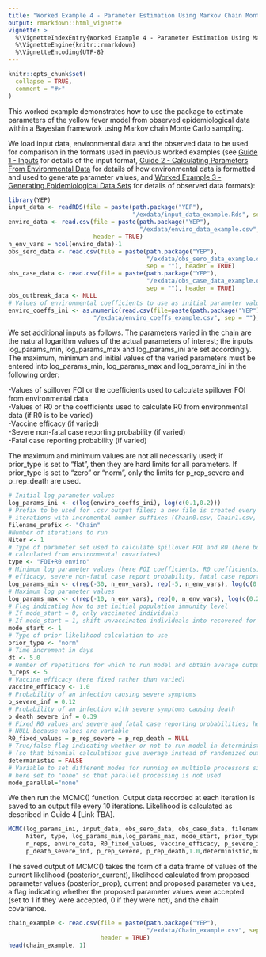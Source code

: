 ```yaml
---
title: "Worked Example 4 - Parameter Estimation Using Markov Chain Monte Carlo Functions"
output: rmarkdown::html_vignette
vignette: >
  %\VignetteIndexEntry{Worked Example 4 - Parameter Estimation Using Markov Chain Monte Carlo Functions}
  %\VignetteEngine{knitr::rmarkdown}
  %\VignetteEncoding{UTF-8}
---
```


```r
knitr::opts_chunk$set(
  collapse = TRUE,
  comment = "#>"
)
```

This worked example demonstrates how to use the package to estimate parameters of the yellow fever model from observed epidemiological data within a Bayesian framework using Markov chain Monte Carlo sampling.

We load input data, environmental data and the observed data to be used for comparison in the formats used in previous worked examples (see [Guide 1 - Inputs](https://mrc-ide.github.io/YEP/articles/CGuideAInputs.html) for details of the input format, [Guide 2 - Calculating Parameters From Environmental Data](https://mrc-ide.github.io/YEP/articles/CGuideBParametersEnvironment.html) for details of how environmental data is formatted and used to generate parameter values, and [Worked Example 3 - Generating Epidemiological Data Sets](https://mrc-ide.github.io/YEP/articles/BWorkedExampleCDataGenerate.html) for details of observed data formats):

```r
library(YEP)
input_data <- readRDS(file = paste(path.package("YEP"), 
                                   "/exdata/input_data_example.Rds", sep = ""))
enviro_data <- read.csv(file = paste(path.package("YEP"), 
                                     "/exdata/enviro_data_example.csv", sep = ""),
                        header = TRUE)
n_env_vars = ncol(enviro_data)-1
obs_sero_data <- read.csv(file = paste(path.package("YEP"), 
                                       "/exdata/obs_sero_data_example.csv", 
                                       sep = ""), header = TRUE)
obs_case_data <- read.csv(file = paste(path.package("YEP"), 
                                       "/exdata/obs_case_data_example.csv", 
                                       sep = ""), header = TRUE)
obs_outbreak_data <- NULL
# Values of environmental coefficients to use as initial parameter values
enviro_coeffs_ini <- as.numeric(read.csv(file=paste(path.package("YEP"),
                        "/exdata/enviro_coeffs_example.csv", sep = ""), header = TRUE)) 
```

We set additional inputs as follows. The parameters varied in the chain are the natural logarithm values of the actual parameters of interest; the inputs log_params_min, log_params_max and log_params_ini are set accordingly. The maximum, minimum and initial values of the varied parameters must be entered into log_params_min, log_params_max and log_params_ini in the following order:

-Values of spillover FOI or the coefficients used to calculate spillover FOI from environmental data  
-Values of R0 or the coefficients used to calculate R0 from environmental data (if R0 is to be varied)  
-Vaccine efficacy (if varied)  
-Severe non-fatal case reporting probability (if varied)  
-Fatal case reporting probability (if varied)

The maximum and minimum values are not all necessarily used; if prior_type is set to "flat", then they are hard limits for all parameters. If prior_type is set to "zero" or "norm", only the limits for p_rep_severe and p_rep_death are used.

```r
# Initial log parameter values
log_params_ini <- c(log(enviro_coeffs_ini), log(c(0.1,0.2))) 
# Prefix to be used for .csv output files; a new file is created every 10,000 
# iterations with incremental number suffixes (Chain0.csv, Chain1.csv, etc.)
filename_prefix <- "Chain" 
#Number of iterations to run
Niter <- 1 
# Type of parameter set used to calculate spillover FOI and R0 (here both 
# calculated from environmental covariates)
type <- "FOI+R0 enviro" 
# Minimum log parameter values (here FOI coefficients, R0 coefficients, vaccine 
# efficacy, severe non-fatal case report probability, fatal case report probability)
log_params_min <- c(rep(-30, n_env_vars), rep(-5, n_env_vars), log(c(0.01, 0.01))) 
# Maximum log parameter values
log_params_max <- c(rep(-10, n_env_vars), rep(0, n_env_vars), log(c(0.25, 0.25))) 
# Flag indicating how to set initial population immunity level
# If mode_start = 0, only vaccinated individuals
# If mode_start = 1, shift unvaccinated individuals into recovered for herd immunity
mode_start <- 1 
# Type of prior likelihood calculation to use    
prior_type <- "norm" 
# Time increment in days
dt <- 5.0 
# Number of repetitions for which to run model and obtain average outputs
n_reps <- 5 
# Vaccine efficacy (here fixed rather than varied)
vaccine_efficacy <- 1.0 
# Probability of an infection causing severe symptoms
p_severe_inf = 0.12
# Probability of an infection with severe symptoms causing death
p_death_severe_inf = 0.39
# Fixed R0 values and severe and fatal case reporting probabilities; here set to 
# NULL because values are variable
R0_fixed_values = p_rep_severe = p_rep_death = NULL 
# True/false flag indicating whether or not to run model in deterministic mode
# (so that binomial calculations give average instead of randomized output)
deterministic = FALSE
# Variable to set different modes for running on multiple processors simultaneously;
# here set to "none" so that parallel processing is not used
mode_parallel="none"
```

We then run the MCMC() function. Output data recorded at each iteration is saved to an output file every 10 iterations. Likelihood is calculated as described in Guide 4 [Link TBA].

```r
MCMC(log_params_ini, input_data, obs_sero_data, obs_case_data, filename_prefix, 
     Niter, type, log_params_min,log_params_max, mode_start, prior_type, dt, 
     n_reps, enviro_data, R0_fixed_values, vaccine_efficacy, p_severe_inf, 
     p_death_severe_inf, p_rep_severe, p_rep_death,1.0,deterministic,mode_parallel,NULL)
```

The saved output of MCMC() takes the form of a data frame of values of the current likelihood (posterior_current), likelihood calculated from proposed parameter values (posterior_prop), current and proposed parameter values, a flag indicating whether the proposed parameter values were accepted (set to 1 if they were accepted, 0 if they were not), and the chain covariance.

```r
chain_example <- read.csv(file = paste(path.package("YEP"), 
                                       "/exdata/Chain_example.csv", sep = ""),
                          header = TRUE)
head(chain_example, 1)
```
